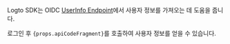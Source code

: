
Logto SDK는 OIDC [UserInfo Endpoint](https://openid.net/specs/openid-connect-core-1_0.html#UserInfo)에서 사용자 정보를 가져오는 데 도움을 줍니다.

<p>
  로그인 후 <code>{props.apiCodeFragment}</code>를 호출하여 사용자 정보를 얻을 수 있습니다.
</p>

<ScopeClaimList />

